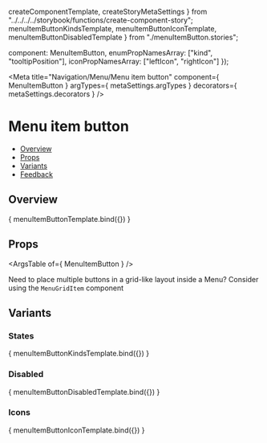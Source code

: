   createComponentTemplate,
  createStoryMetaSettings
} from "../../../../storybook/functions/create-component-story";
  menuItemButtonKindsTemplate,
  menuItemButtonIconTemplate,
  menuItemButtonDisabledTemplate
} from "./menuItemButton.stories";

  component: MenuItemButton,
  enumPropNamesArray: ["kind", "tooltipPosition"],
  iconPropNamesArray: ["leftIcon", "rightIcon"]
});

<Meta
  title="Navigation/Menu/Menu item button"
  component={ MenuItemButton }
  argTypes={ metaSettings.argTypes }
  decorators={ metaSettings.decorators }
/>

<!--- Component template -->


<!--- Component documentation -->

# Menu item button
- [Overview](#overview)
- [Props](#props)
- [Variants](#variants)
- [Feedback](#feedback)

## Overview

<Canvas>
  <Story name="Overview" args={{children: "Menu item children"}}>
      { menuItemButtonTemplate.bind({}) }
  </Story>
</Canvas>

## Props
<ArgsTable of={ MenuItemButton } />

<Tip>Need to place multiple buttons in a grid-like layout inside a Menu? Consider using the <code>MenuGridItem</code> component</Tip>

## Variants
### States
<Canvas>
  <Story name="States">
    { menuItemButtonKindsTemplate.bind({}) }
  </Story>
</Canvas>

### Disabled
<Canvas>
  <Story name="Disabled">
    { menuItemButtonDisabledTemplate.bind({}) }
  </Story>
</Canvas>

### Icons
<Canvas>
  <Story name="Icons">
    { menuItemButtonIconTemplate.bind({}) }
  </Story>
</Canvas>